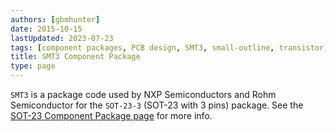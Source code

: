 ```yaml
---
authors: [gbmhunter]
date: 2015-10-15
lastUpdated: 2023-07-23
tags: [component packages, PCB design, SMT3, small-outline, transistor, SOT-23, SOT-23-3, NXP Semiconductors, ROHM Semiconductor]
title: SMT3 Component Package
type: page
---
```


`SMT3` is a package code used by NXP Semiconductors and Rohm Semiconductor for the `SOT-23-3` (SOT-23 with 3 pins) package. See the [SOT-23 Component Package page](/pcb-design/component-packages/sot-23-component-package/) for more info.

